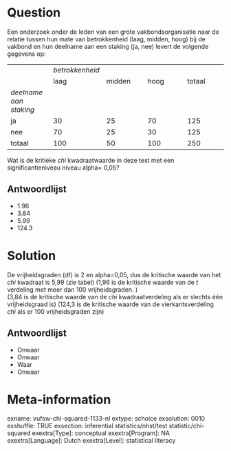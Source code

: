Question
========
Een onderzoek onder de leden van een grote vakbondsorganisatie naar de relatie tussen hun mate van betrokkenheid (laag, midden, hoog) bij de vakbond en hun deelname aan een staking (ja, nee) levert de volgende gegevens op:  
  

<table> <colgroup> <col style="width: 20%" /> <col style="width: 20%" /> <col style="width: 20%" /> <col style="width: 20%" /> <col style="width: 20%" /> </colgroep> <tbody> <tr class="odd"> <td><br /> </td> <td><em>betrokkenheid</em></td> <td></td> <td></td> <td></td> </tr> <tr class="even"> <td><br /> </td> <td>laag</td> <td>midden</td> <td> hoog</td> <td> totaal</td> </tr> <tr class="odd"> <td><em>deelname aan staking</em></td> <td><br /> </td> <td><br /> </td> <td><br /> </td> <td><br /> </td> </tr> <tr class="even"> <td>ja </td> <td>30 </td> <td>25</td> <td> 70</td> <td> 125</td> </tr> <tr class="odd"> <td>nee</td> <td>70</td> <td>25</td> <td>30</td> <td> 125</td> </tr> <tr class="even"> <td>totaal</td> <td>100</td> <td>50</td> <td>100</td> <td>250</td> </tr> </tbody> </table>

  
Wat is de kritieke *chi* kwadraatwaarde in deze test met een significantieniveau niveau alpha= 0,05?

Antwoordlijst
----------
* 1.96
* 3.84
* 5.99
* 124.3

Solution
========

De vrijheidsgraden (df) is 2 en alpha=0,05, dus de kritische waarde van het *chi* kwadraat is 5,99 (zie tabel) (1,96 is de kritische waarde van de *t* verdeling met meer dan 100 vrijheidsgraden. )  
(3,84 is de kritische waarde van de *chi* kwadraatverdeling als er slechts één vrijheidsgraad is) (124,3 is de kritische waarde van de vierkantsverdeling *chi* als er 100 vrijheidsgraden zijn)

Antwoordlijst
----------
* Onwaar
* Onwaar
* Waar
* Onwaar

Meta-information
================
exname: vufsw-chi-squared-1133-nl
extype: schoice
exsolution: 0010
exshuffle: TRUE
exsection: inferential statistics/nhst/test statistic/chi-squared
exextra[Type]: conceptual
exextra[Program]: NA
exextra[Language]: Dutch
exextra[Level]: statistical literacy


